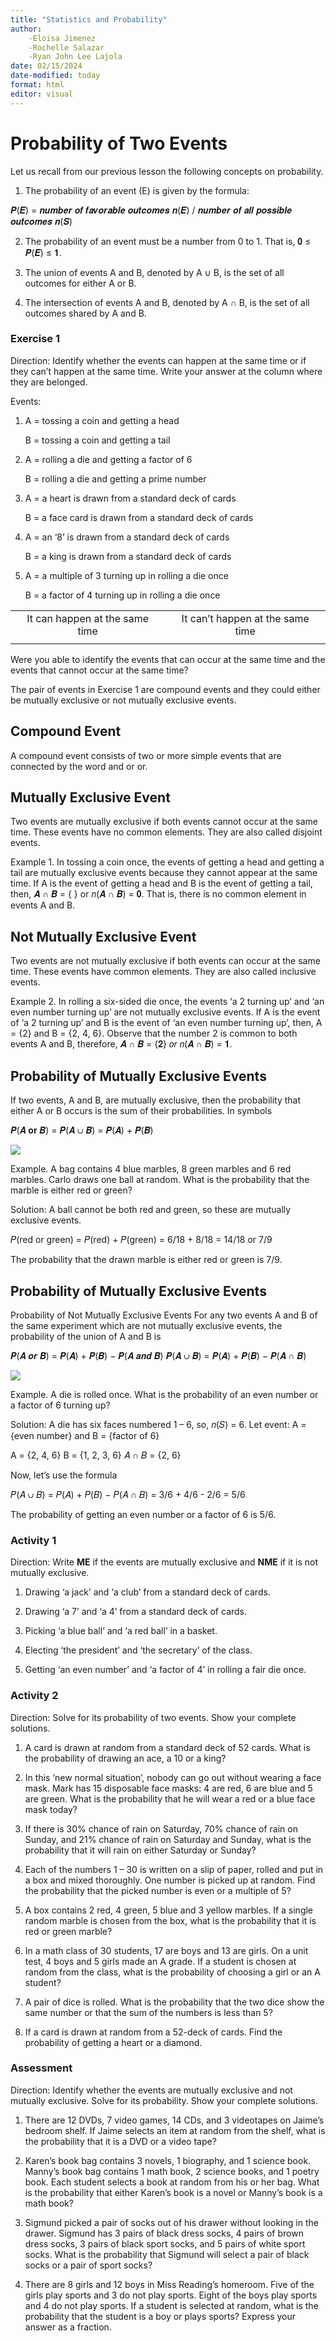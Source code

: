 ```yaml
---
title: "Statistics and Probability"
author: 
    -Eloisa Jimenez
    -Rochelle Salazar
    -Ryan John Lee Lajola
date: 02/15/2024
date-modified: today
format: html
editor: visual
---
```


# Probability of Two Events

Let us recall from our previous lesson the following concepts on probability.

1.  The probability of an event (E) is given by the formula:

𝑷(𝑬) = 𝒏𝒖𝒎𝒃𝒆𝒓 𝒐𝒇 𝒇𝒂𝒗𝒐𝒓𝒂𝒃𝒍𝒆 𝒐𝒖𝒕𝒄𝒐𝒎𝒆𝒔 𝒏(𝑬) / 𝒏𝒖𝒎𝒃𝒆𝒓 𝒐𝒇 𝒂𝒍𝒍 𝒑𝒐𝒔𝒔𝒊𝒃𝒍𝒆 𝒐𝒖𝒕𝒄𝒐𝒎𝒆𝒔 𝒏(𝑺)

2.  The probability of an event must be a number from 0 to 1. That is, 𝟎 ≤ 𝑷(𝑬) ≤ 𝟏.

3.  The union of events A and B, denoted by A ∪ B, is the set of all outcomes for either A or B.

4.  The intersection of events A and B, denoted by A ∩ B, is the set of all outcomes shared by A and B.

### Exercise 1

Direction: Identify whether the events can happen at the same time or if they can’t happen at the same time. Write your answer at the column where they are belonged.

Events:

1)  A = tossing a coin and getting a head

    B = tossing a coin and getting a tail

2)  A = rolling a die and getting a factor of 6

    B = rolling a die and getting a prime number

3)  A = a heart is drawn from a standard deck of cards

    B = a face card is drawn from a standard deck of cards

4)  A = an ‘8’ is drawn from a standard deck of cards

    B = a king is drawn from a standard deck of cards

5)  A = a multiple of 3 turning up in rolling a die once

    B = a factor of 4 turning up in rolling a die once

|                                |                                  |
|:------------------------------:|:--------------------------------:|
| It can happen at the same time | It can't happen at the same time |
|                                |                                  |

Were you able to identify the events that can occur at the same time and the events that cannot occur at the same time?

The pair of events in Exercise 1 are compound events and they could either be mutually exclusive or not mutually exclusive events.

## Compound Event

A compound event consists of two or more simple events that are connected by the word and or or.

## Mutually Exclusive Event

Two events are mutually exclusive if both events cannot occur at the same time. These events have no common elements. They are also called disjoint events.

Example 1. In tossing a coin once, the events of getting a head and getting a tail are mutually exclusive events because they cannot appear at the same time. If A is the event of getting a head and B is the event of getting a tail, then, 𝑨 ∩ 𝑩 = { } or 𝑛(𝑨 ∩ 𝑩) = 𝟎. That is, there is no common element in events A and B.

## Not Mutually Exclusive Event

Two events are not mutually exclusive if both events can occur at the same time. These events have common elements. They are also called inclusive events.

Example 2. In rolling a six-sided die once, the events ‘a 2 turning up’ and ‘an even number turning up’ are not mutually exclusive events. If A is the event of ‘a 2 turning up’ and B is the event of ‘an even number turning up’, then, A = {2} and B = {2, 4, 6}. Observe that the number 2 is common to both events A and B, therefore, 𝑨 ∩ 𝑩 = {𝟐} 𝑜𝑟 𝑛(𝑨 ∩ 𝑩) = 𝟏.

## Probability of Mutually Exclusive Events

If two events, A and B, are mutually exclusive, then the probability that either A or B occurs is the sum of their probabilities. In symbols

𝑷(𝑨 𝐨𝐫 𝑩) = 𝑷(𝑨 ∪ 𝑩) = 𝑷(𝑨) + 𝑷(𝑩)

![](01.png)

Example. A bag contains 4 blue marbles, 8 green marbles and 6 red marbles. Carlo draws one ball at random. What is the probability that the marble is either red or green?

Solution: A ball cannot be both red and green, so these are mutually exclusive events.

𝑃(red or green) = 𝑃(red) + 𝑃(green) = 6/18 + 8/18 = 14/18 or 7/9

The probability that the drawn marble is either red or green is 7/9.

## Probability of Mutually Exclusive Events

Probability of Not Mutually Exclusive Events For any two events A and B of the same experiment which are not mutually exclusive events, the probability of the union of A and B is

𝑷(𝑨 𝒐𝒓 𝑩) = 𝑷(𝑨) + 𝑷(𝑩) − 𝑷(𝑨 𝒂𝒏𝒅 𝑩) 𝑷(𝑨 ∪ 𝑩) = 𝑷(𝑨) + 𝑷(𝑩) − 𝑷(𝑨 ∩ 𝑩)

![](02.png)

Example. A die is rolled once. What is the probability of an even number or a factor of 6 turning up?

Solution: A die has six faces numbered 1 – 6, so, 𝑛(𝑆) = 6. Let event: A = {even number} and B = {factor of 6}

A = {2, 4, 6} B = {1, 2, 3, 6} 𝐴 ∩ 𝐵 = {2, 6}

Now, let’s use the formula

𝑃(𝐴 ∪ 𝐵) = 𝑃(𝐴) + 𝑃(𝐵) − 𝑃(𝐴 ∩ 𝐵) = 3/6 + 4/6 - 2/6 = 5/6

The probability of getting an even number or a factor of 6 is 5/6.

### Activity 1

Direction: Write **ME** if the events are mutually exclusive and **NME** if it is not mutually exclusive.

1.  Drawing ‘a jack’ and ‘a club’ from a standard deck of cards.

2.  Drawing ‘a 7’ and ‘a 4’ from a standard deck of cards.

3.  Picking ‘a blue ball’ and ‘a red ball’ in a basket.

4.  Electing ‘the president’ and ‘the secretary’ of the class.

5.  Getting ‘an even number’ and ‘a factor of 4’ in rolling a fair die once.

### Activity 2

Direction: Solve for its probability of two events. Show your complete solutions.

1.  A card is drawn at random from a standard deck of 52 cards. What is the probability of drawing an ace, a 10 or a king?

2.  In this ‘new normal situation’, nobody can go out without wearing a face mask. Mark has 15 disposable face masks: 4 are red, 6 are blue and 5 are green. What is the probability that he will wear a red or a blue face mask today?

3.  If there is 30% chance of rain on Saturday, 70% chance of rain on Sunday, and 21% chance of rain on Saturday and Sunday, what is the probability that it will rain on either Saturday or Sunday?

4.  Each of the numbers 1 – 30 is written on a slip of paper, rolled and put in a box and mixed thoroughly. One number is picked up at random. Find the probability that the picked number is even or a multiple of 5?

5.  A box contains 2 red, 4 green, 5 blue and 3 yellow marbles. If a single random marble is chosen from the box, what is the probability that it is red or green marble?

6.  In a math class of 30 students, 17 are boys and 13 are girls. On a unit test, 4 boys and 5 girls made an A grade. If a student is chosen at random from the class, what is the probability of choosing a girl or an A student?

7.  A pair of dice is rolled. What is the probability that the two dice show the same number or that the sum of the numbers is less than 5?

8.  If a card is drawn at random from a 52-deck of cards. Find the probability of getting a heart or a diamond.

### Assessment

Direction: Identify whether the events are mutually exclusive and not mutually exclusive. Solve for its probability. Show your complete solutions.

1.  There are 12 DVDs, 7 video games, 14 CDs, and 3 videotapes on Jaime’s bedroom shelf. If Jaime selects an item at random from the shelf, what is the probability that it is a DVD or a video tape?

2.  Karen’s book bag contains 3 novels, 1 biography, and 1 science book. Manny’s book bag contains 1 math book, 2 science books, and 1 poetry book. Each student selects a book at random from his or her bag. What is the probability that either Karen’s book is a novel or Manny’s book is a math book?

3.  Sigmund picked a pair of socks out of his drawer without looking in the drawer. Sigmund has 3 pairs of black dress socks, 4 pairs of brown dress socks, 3 pairs of black sport socks, and 5 pairs of white sport socks. What is the probability that Sigmund will select a pair of black socks or a pair of sport socks?

4.  There are 8 girls and 12 boys in Miss Reading’s homeroom. Five of the girls play sports and 3 do not play sports. Eight of the boys play sports and 4 do not play sports. If a student is selected at random, what is the probability that the student is a boy or plays sports? Express your answer as a fraction.
